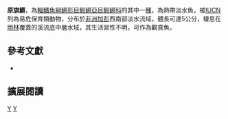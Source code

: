 {{Speciesbox 
| taxon = Aphyosemion primigenium
| status = VU
| status_system = IUCN3.1
| authority =  [[Radda|Radda]] & [[Huber|Huber]], 1977
| synonyms = 
}}
'''原旗鱂'''，為[[輻鰭魚綱|輻鰭魚綱]][[鱂形目|鱂形目]][[鰕鱂亞目|鰕鱂亞目]][[鰕鱂科|鰕鱂科]]的其中一[[種|種]]，為熱帶淡水魚，被[[IUCN|IUCN]]列為易危保育類動物，分布於[[非洲|非洲]][[加彭|加彭]]西南部淡水流域，體長可達5公分，棲息在[[雨林|雨林]]覆蓋的溪流底中層水域，其生活習性不明，可作為觀賞魚。

== 參考文獻 ==
*{{FishBase_species|genus=Aphyosemion|species=primigenium|year=2014|month=7}}

== 擴展閱讀 ==
{{refbegin}}
{{wikispecies-inline|Aphyosemion primigenium|原旗鱂}}
{{refend}}
{{Taxonbar|from=Q5809964}}

[[Category:觀賞魚|Y]]
[[Category:旗鱂屬|Y]]


{{魚類小作品}}